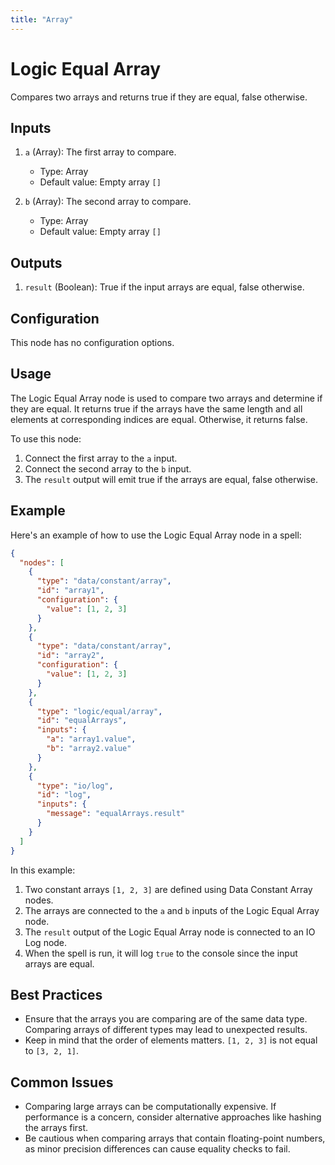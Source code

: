 ```yaml
---
title: "Array"
---
```


# Logic Equal Array

Compares two arrays and returns true if they are equal, false otherwise.

## Inputs

1. `a` (Array): The first array to compare.
   - Type: Array
   - Default value: Empty array `[]`

2. `b` (Array): The second array to compare.
   - Type: Array
   - Default value: Empty array `[]`

## Outputs

1. `result` (Boolean): True if the input arrays are equal, false otherwise.

## Configuration

This node has no configuration options.

## Usage

The Logic Equal Array node is used to compare two arrays and determine if they are equal. It returns true if the arrays have the same length and all elements at corresponding indices are equal. Otherwise, it returns false.

To use this node:

1. Connect the first array to the `a` input.
2. Connect the second array to the `b` input.
3. The `result` output will emit true if the arrays are equal, false otherwise.

## Example

Here's an example of how to use the Logic Equal Array node in a spell:

```json
{
  "nodes": [
    {
      "type": "data/constant/array",
      "id": "array1",
      "configuration": {
        "value": [1, 2, 3]
      }
    },
    {
      "type": "data/constant/array", 
      "id": "array2",
      "configuration": {
        "value": [1, 2, 3]
      }
    },
    {
      "type": "logic/equal/array",
      "id": "equalArrays",
      "inputs": {
        "a": "array1.value",
        "b": "array2.value"
      }
    },
    {
      "type": "io/log",
      "id": "log",
      "inputs": {
        "message": "equalArrays.result"
      }
    }
  ]
}
```

In this example:
1. Two constant arrays `[1, 2, 3]` are defined using Data Constant Array nodes.
2. The arrays are connected to the `a` and `b` inputs of the Logic Equal Array node.
3. The `result` output of the Logic Equal Array node is connected to an IO Log node.
4. When the spell is run, it will log `true` to the console since the input arrays are equal.

## Best Practices

- Ensure that the arrays you are comparing are of the same data type. Comparing arrays of different types may lead to unexpected results.
- Keep in mind that the order of elements matters. `[1, 2, 3]` is not equal to `[3, 2, 1]`.

## Common Issues

- Comparing large arrays can be computationally expensive. If performance is a concern, consider alternative approaches like hashing the arrays first.
- Be cautious when comparing arrays that contain floating-point numbers, as minor precision differences can cause equality checks to fail.